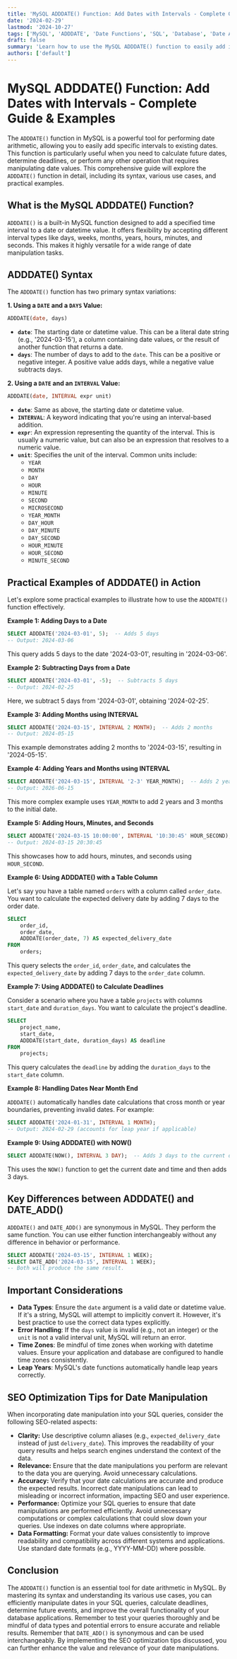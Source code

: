 ```yaml
---
title: 'MySQL ADDDATE() Function: Add Dates with Intervals - Complete Guide & Examples'
date: '2024-02-29'
lastmod: '2024-10-27'
tags: ['MySQL', 'ADDDATE', 'Date Functions', 'SQL', 'Database', 'Date Arithmetic', 'Datetime', 'Interval']
draft: false
summary: 'Learn how to use the MySQL ADDDATE() function to easily add intervals to dates for date arithmetic.  This complete guide covers syntax, usage examples, and practical applications for your SQL queries.'
authors: ['default']
---
```


# MySQL ADDDATE() Function: Add Dates with Intervals - Complete Guide & Examples

The `ADDDATE()` function in MySQL is a powerful tool for performing date arithmetic, allowing you to easily add specific intervals to existing dates. This function is particularly useful when you need to calculate future dates, determine deadlines, or perform any other operation that requires manipulating date values.  This comprehensive guide will explore the `ADDDATE()` function in detail, including its syntax, various use cases, and practical examples.

## What is the MySQL ADDDATE() Function?

`ADDDATE()` is a built-in MySQL function designed to add a specified time interval to a date or datetime value. It offers flexibility by accepting different interval types like days, weeks, months, years, hours, minutes, and seconds.  This makes it highly versatile for a wide range of date manipulation tasks.

## ADDDATE() Syntax

The `ADDDATE()` function has two primary syntax variations:

**1. Using a `DATE` and a `DAYS` Value:**

```sql
ADDDATE(date, days)
```

*   **`date`**: The starting date or datetime value. This can be a literal date string (e.g., '2024-03-15'), a column containing date values, or the result of another function that returns a date.
*   **`days`**:  The number of days to add to the `date`. This can be a positive or negative integer.  A positive value adds days, while a negative value subtracts days.

**2. Using a `DATE` and an `INTERVAL` Value:**

```sql
ADDDATE(date, INTERVAL expr unit)
```

*   **`date`**:  Same as above, the starting date or datetime value.
*   **`INTERVAL`**:  A keyword indicating that you're using an interval-based addition.
*   **`expr`**:  An expression representing the quantity of the interval.  This is usually a numeric value, but can also be an expression that resolves to a numeric value.
*   **`unit`**:  Specifies the unit of the interval. Common units include:
    *   `YEAR`
    *   `MONTH`
    *   `DAY`
    *   `HOUR`
    *   `MINUTE`
    *   `SECOND`
    *   `MICROSECOND`
    *   `YEAR_MONTH`
    *   `DAY_HOUR`
    *   `DAY_MINUTE`
    *   `DAY_SECOND`
    *   `HOUR_MINUTE`
    *   `HOUR_SECOND`
    *   `MINUTE_SECOND`

## Practical Examples of ADDDATE() in Action

Let's explore some practical examples to illustrate how to use the `ADDDATE()` function effectively.

**Example 1: Adding Days to a Date**

```sql
SELECT ADDDATE('2024-03-01', 5);  -- Adds 5 days
-- Output: 2024-03-06
```

This query adds 5 days to the date '2024-03-01', resulting in '2024-03-06'.

**Example 2: Subtracting Days from a Date**

```sql
SELECT ADDDATE('2024-03-01', -5);  -- Subtracts 5 days
-- Output: 2024-02-25
```

Here, we subtract 5 days from '2024-03-01', obtaining '2024-02-25'.

**Example 3: Adding Months using INTERVAL**

```sql
SELECT ADDDATE('2024-03-15', INTERVAL 2 MONTH);  -- Adds 2 months
-- Output: 2024-05-15
```

This example demonstrates adding 2 months to '2024-03-15', resulting in '2024-05-15'.

**Example 4: Adding Years and Months using INTERVAL**

```sql
SELECT ADDDATE('2024-03-15', INTERVAL '2-3' YEAR_MONTH);  -- Adds 2 years and 3 months
-- Output: 2026-06-15
```

This more complex example uses `YEAR_MONTH` to add 2 years and 3 months to the initial date.

**Example 5: Adding Hours, Minutes, and Seconds**

```sql
SELECT ADDDATE('2024-03-15 10:00:00', INTERVAL '10:30:45' HOUR_SECOND);  -- Adds 10 hours, 30 minutes, and 45 seconds
-- Output: 2024-03-15 20:30:45
```

This showcases how to add hours, minutes, and seconds using `HOUR_SECOND`.

**Example 6:  Using ADDDATE() with a Table Column**

Let's say you have a table named `orders` with a column called `order_date`. You want to calculate the expected delivery date by adding 7 days to the order date.

```sql
SELECT
    order_id,
    order_date,
    ADDDATE(order_date, 7) AS expected_delivery_date
FROM
    orders;
```

This query selects the `order_id`, `order_date`, and calculates the `expected_delivery_date` by adding 7 days to the `order_date` column.

**Example 7: Using ADDDATE() to Calculate Deadlines**

Consider a scenario where you have a table `projects` with columns `start_date` and `duration_days`. You want to calculate the project's deadline.

```sql
SELECT
    project_name,
    start_date,
    ADDDATE(start_date, duration_days) AS deadline
FROM
    projects;
```

This query calculates the `deadline` by adding the `duration_days` to the `start_date` column.

**Example 8:  Handling Dates Near Month End**

`ADDDATE()` automatically handles date calculations that cross month or year boundaries, preventing invalid dates. For example:

```sql
SELECT ADDDATE('2024-01-31', INTERVAL 1 MONTH);
-- Output: 2024-02-29 (accounts for leap year if applicable)
```

**Example 9: Using ADDDATE() with NOW()**

```sql
SELECT ADDDATE(NOW(), INTERVAL 3 DAY);  -- Adds 3 days to the current date and time
```

This uses the `NOW()` function to get the current date and time and then adds 3 days.

## Key Differences between ADDDATE() and DATE_ADD()

`ADDDATE()` and `DATE_ADD()` are synonymous in MySQL. They perform the same function.  You can use either function interchangeably without any difference in behavior or performance.

```sql
SELECT ADDDATE('2024-03-15', INTERVAL 1 WEEK);
SELECT DATE_ADD('2024-03-15', INTERVAL 1 WEEK);
-- Both will produce the same result.
```

## Important Considerations

*   **Data Types**: Ensure the `date` argument is a valid date or datetime value. If it's a string, MySQL will attempt to implicitly convert it. However, it's best practice to use the correct data types explicitly.
*   **Error Handling**: If the `days` value is invalid (e.g., not an integer) or the `unit` is not a valid interval unit, MySQL will return an error.
*   **Time Zones**: Be mindful of time zones when working with datetime values. Ensure your application and database are configured to handle time zones consistently.
*   **Leap Years**:  MySQL's date functions automatically handle leap years correctly.

##  SEO Optimization Tips for Date Manipulation

When incorporating date manipulation into your SQL queries, consider the following SEO-related aspects:

*   **Clarity:** Use descriptive column aliases (e.g., `expected_delivery_date` instead of just `delivery_date`). This improves the readability of your query results and helps search engines understand the context of the data.
*   **Relevance:**  Ensure that the date manipulations you perform are relevant to the data you are querying.  Avoid unnecessary calculations.
*   **Accuracy:**  Verify that your date calculations are accurate and produce the expected results. Incorrect date manipulations can lead to misleading or incorrect information, impacting SEO and user experience.
*   **Performance:**  Optimize your SQL queries to ensure that date manipulations are performed efficiently.  Avoid unnecessary computations or complex calculations that could slow down your queries.  Use indexes on date columns where appropriate.
*   **Data Formatting:** Format your date values consistently to improve readability and compatibility across different systems and applications. Use standard date formats (e.g., YYYY-MM-DD) where possible.

## Conclusion

The `ADDDATE()` function is an essential tool for date arithmetic in MySQL.  By mastering its syntax and understanding its various use cases, you can efficiently manipulate dates in your SQL queries, calculate deadlines, determine future events, and improve the overall functionality of your database applications. Remember to test your queries thoroughly and be mindful of data types and potential errors to ensure accurate and reliable results.  Remember that `DATE_ADD()` is synonymous and can be used interchangeably.  By implementing the SEO optimization tips discussed, you can further enhance the value and relevance of your date manipulations.